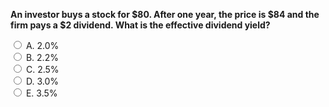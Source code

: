::: {.question-block}

<form onsubmit="event.preventDefault(); checkAnswer('module10_mcq_q95')" data-correct-answer="C">
<strong style="display: block;">An investor buys a stock for $80. After one year, the price is $84 and the firm pays a $2 dividend. What is the effective dividend yield?</strong>

<label><input type="radio" name="module10_mcq_q95" value="A"> A. 2.0%</label><br>
<label><input type="radio" name="module10_mcq_q95" value="B"> B. 2.2%</label><br>
<label><input type="radio" name="module10_mcq_q95" value="C"> C. 2.5%</label><br>
<label><input type="radio" name="module10_mcq_q95" value="D"> D. 3.0%</label><br>
<label><input type="radio" name="module10_mcq_q95" value="E"> E. 3.5%</label><br>
</form>

<div id="feedback-module10_mcq_q95" class="feedback" data-status="" style="display:none;">
✅ C is correct. Dividend yield = $2 / 80 = 2.5\%.$
</div>

:::
